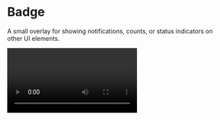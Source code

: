 
# Badge

A small overlay for showing notifications, counts, or status indicators on other UI elements.

<SourceCodeTag componentName="Badge.kt" />

<Video src="https://files.catbox.moe/wctsul.mp4" />

<br />

## Installation

```bash copy
./gradlew lumo --add Badge
```

## Usage

### Basic Example

```kotlin copy
// just a dot
Badge()

// with content
Badge {
    Text("9+")
}
```

### BadgedBox Example

```kotlin copy
BadgedBox(
    badge = {
        Badge(
            containerColor = AppTheme.colors.primary
        ) {
            Text("NEW")
        }
    },
    content = {
        Icon(Icons.Default.Email, "Messages")
    }
)
```

## API Documentation

### BadgedBox

The `BadgedBox` composable displays a badge in the top-end position of its content.

#### Parameters

| Parameter  | Type                              | Description                                     |
| ---------- | --------------------------------- | ----------------------------------------------- |
| `badge`    | `@Composable BoxScope.() -> Unit` | Badge content to be displayed                   |
| `modifier` | `Modifier`                        | Modifier for the container                      |
| `content`  | `@Composable BoxScope.() -> Unit` | Main content that the badge will be attached to |

### Badge

The `Badge` composable creates the actual badge element that can be empty (dot) or contain content.

#### Parameters

| Parameter        | Type                                 | Default                           | Description                       |
| ---------------- | ------------------------------------ | --------------------------------- | --------------------------------- |
| `modifier`       | `Modifier`                           | `Modifier`                        | Modifier for the badge            |
| `containerColor` | `Color`                              | `BadgeDefaults.containerColor`    | Background color of the badge     |
| `contentColor`   | `Color`                              | `contentColorFor(containerColor)` | Color of the badge content        |
| `content`        | `@Composable (RowScope.() -> Unit)?` | `null`                            | Optional content inside the badge |
